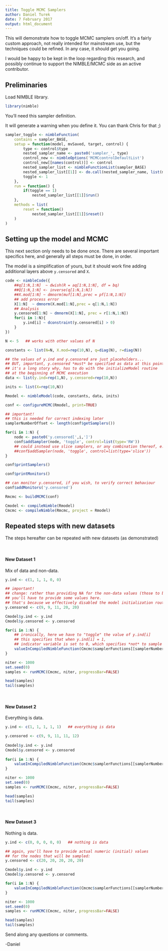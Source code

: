 ```yaml
---
title: Toggle MCMC Samplers
author: Daniel Turek
date: 7 February 2017
output: html_document
---
```


<!---
danielturek.github.io/public/folder/fileName.html
-->

This will demonstrate how to toggle MCMC samplers on/off.  It's a fairly custom approach, not really intended for mainstream use, but the techniques could be refined.  In any case, it should get you going.
 
I would be happy to be kept in the loop regarding this research, and
possibly continue to support the NIMBLE/MCMC side as an
active contributor.

## Preliminaries

Load NIMBLE library.

```r
library(nimble)
```

You'll need this sampler definition.

It will generate a warning when you define it.  You can thank Chris for that  ;)

```r
sampler_toggle <- nimbleFunction(
    contains = sampler_BASE,
    setup = function(model, mvSaved, target, control) {
        type <- control$type
        nested_sampler_name <- paste0('sampler_', type)
        control_new <- nimbleOptions('MCMCcontrolDefaultList')
        control_new[[names(control)]] <- control
        nested_sampler_list <- nimbleFunctionList(sampler_BASE)
        nested_sampler_list[[1]] <- do.call(nested_sampler_name, list(model, mvSaved, target, control_new))
        toggle <- 1
    },
    run = function() {
        if(toggle == 1)
            nested_sampler_list[[1]]$run()
    },
    methods = list(
        reset = function()
            nested_sampler_list[[1]]$reset()
    )
)
```

## Setting up the model and MCMC

This next section only needs to be done once.  There are several important specifics here, and generally all steps must be done, in order.

The model is a simplification of yours, but it should work fine adding additional layers above `y.censored` and `X`.

```r
code <- nimbleCode({ 
    ##q[1:N,1:N]  ~ dwish(R = aq[1:N,1:N], df = bq)
    ##Q[1:N,1:N] <- inverse(q[1:N,1:N])
    ##X.mod[1:N] ~ dmnorm(muf[1:N],prec = pf[1:N,1:N])
    ## add process error
    X[1:N]  ~ dmnorm(X.mod[1:N],prec = q[1:N,1:N])
    ## Analysis
    y.censored[1:N] ~ dmnorm(X[1:N], prec = r[1:N,1:N]) 
    for(i in 1:N){
        y.ind[i] ~ dconstraint(y.censored[i] > 0)
    }
})

N <- 5   ## works with other values of N

constants <- list(N=N, X.mod=rep(10,N), q=diag(N), r=diag(N))

## the values of y.ind and y.censored are just placeholders...
## BUT, important, y.censored *must* be specified as data at this point.
## it's a long story why, has to do with the initializeModel routine
## at the beginning of MCMC execution
data <- list(y.ind=rep(1,N), y.censored=rep(10,N))  

inits <- list(X=rep(10,N))

Rmodel <- nimbleModel(code, constants, data, inits)

conf <- configureMCMC(Rmodel, print=TRUE)

## important!
## this is needed for correct indexing later
samplerNumberOffset <- length(conf$getSamplers())

for(i in 1:N) {
    node <- paste0('y.censored[',i,']')
    conf$addSampler(node, 'toggle', control=list(type='RW'))
    ## could instead use slice samplers, or any combination thereof, e.g.:
    ##conf$addSampler(node, 'toggle', control=list(type='slice'))
}

conf$printSamplers()

conf$printMonitors()

## can monitor y.censored, if you wish, to verify correct behaviour
conf$addMonitors('y.censored')

Rmcmc <- buildMCMC(conf)

Cmodel <- compileNimble(Rmodel)
Cmcmc <- compileNimble(Rmcmc, project = Rmodel)
```

## Repeated steps with new datasets

The steps hereafter can be repeated with new datasets (as
demonstrated)

\   

#### New Dataset 1 

Mix of data and non-data.

```r
y.ind <- c(1, 1, 1, 0, 0)

## important!
## change: rather than providing NA for the non-data values (those to be sampled),
## you'll have to provide some values here.
## that's because we effectively disabled the model initialization routine earlier
y.censored <- c(9, 9, 11, 20, 20)

Cmodel$y.ind <- y.ind
Cmodel$y.censored <- y.censored

for(i in 1:N) {
    ## ironically, here we have to "toggle" the value of y.ind[i]
    ## this specifies that when y.ind[i] = 1,
    ## indicator variable is set to 0, which specifies *not* to sample
    valueInCompiledNimbleFunction(Cmcmc$samplerFunctions[[samplerNumberOffset+i]], 'toggle', 1-y.ind[i])
}

niter <- 1000
set.seed(0)
samples <- runMCMC(Cmcmc, niter, progressBar=FALSE)

head(samples)
tail(samples)
```

\   

#### New Dataset 2 

Everything is data.

```r
y.ind <- c(1, 1, 1, 1, 1)   ## everything is data

y.censored <- c(9, 9, 11, 11, 12)
 
Cmodel$y.ind <- y.ind 
Cmodel$y.censored <- y.censored
 
for(i in 1:N) {
    valueInCompiledNimbleFunction(Cmcmc$samplerFunctions[[samplerNumberOffset+i]], 'toggle', 1-y.ind[i])
}

niter <- 1000 
set.seed(0)
samples <- runMCMC(Cmcmc, niter, progressBar=FALSE)

head(samples)
tail(samples)
```

\   

#### New Dataset 3

Nothing is data.

```r
y.ind <- c(0, 0, 0, 0, 0)   ## nothing is data

## again, you'll have to provide actual numeric (initial) values
## for the nodes that will be sampled:
y.censored <- c(20, 20, 20, 20, 20)

Cmodel$y.ind <- y.ind
Cmodel$y.censored <- y.censored

for(i in 1:N) {
    valueInCompiledNimbleFunction(Cmcmc$samplerFunctions[[samplerNumberOffset+i]], 'toggle', 1-y.ind[i])
}

niter <- 1000
set.seed(0)
samples <- runMCMC(Cmcmc, niter, progressBar=FALSE)

head(samples)
tail(samples)
```

Send along any questions or comments.

-Daniel

\  

\  

\  

\  





